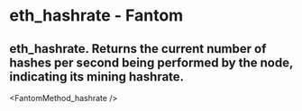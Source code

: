 # eth_hashrate - Fantom

## eth_hashrate. Returns the current number of hashes per second being performed by the node, indicating its mining hashrate.


<FantomMethod_hashrate />
